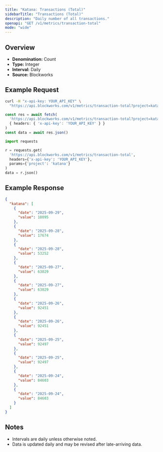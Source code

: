 ```yaml
---
title: "Katana: Transactions (Total)"
sidebarTitle: "Transactions (Total)"
description: "Daily number of all transactions."
openapi: "GET /v1/metrics/transaction-total"
mode: "wide"
---
```


## Overview

- **Denomination:** Count
- **Type:** Integer
- **Interval:** Daily
- **Source:** Blockworks

## Example Request

<CodeGroup>

```bash cURL
curl -H "x-api-key: YOUR_API_KEY" \
  "https://api.blockworks.com/v1/metrics/transaction-total?project=katana"
```

```typescript TypeScript
const res = await fetch(
  'https://api.blockworks.com/v1/metrics/transaction-total?project=katana',
  { headers: { 'x-api-key': 'YOUR_API_KEY' } }
)
const data = await res.json()
```

```python Python
import requests

r = requests.get(
  'https://api.blockworks.com/v1/metrics/transaction-total',
  headers={'x-api-key': 'YOUR_API_KEY'},
  params={'project': 'katana'}
)
data = r.json()
```

</CodeGroup>

## Example Response

```json
{
  "katana": [
    {
      "date": "2025-09-29",
      "value": 18095
    },
    {
      "date": "2025-09-28",
      "value": 17674
    },
    {
      "date": "2025-09-28",
      "value": 53252
    },
    {
      "date": "2025-09-27",
      "value": 63029
    },
    {
      "date": "2025-09-27",
      "value": 63029
    },
    {
      "date": "2025-09-26",
      "value": 92451
    },
    {
      "date": "2025-09-26",
      "value": 92451
    },
    {
      "date": "2025-09-25",
      "value": 92497
    },
    {
      "date": "2025-09-25",
      "value": 92497
    },
    {
      "date": "2025-09-24",
      "value": 84603
    },
    {
      "date": "2025-09-24",
      "value": 84603
    }
  ]
}
```

## Notes
- Intervals are daily unless otherwise noted.
- Data is updated daily and may be revised after late-arriving data.